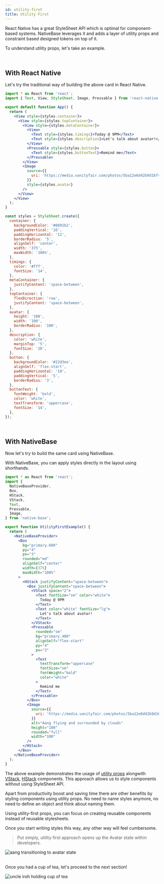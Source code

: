```yaml
---
id: utility-first
title: Utility First
---
```



React Native has a great StyleSheet API which is optimal for component-based systems. NativeBase leverages it and adds a layer of utility props and constraint based designed tokens on top of it.

To understand utility props, let's take an example.

<UtilityFirstExample />

<br />

## With React Native

Let's try the traditional way of building the above card in React Native.

<div style={{maxWidth: "100%", width:"800px"}}>

```jsx
import * as React from 'react';
import { Text, View, StyleSheet, Image, Pressable } from 'react-native';

export default function App() {
  return (
    <View style={styles.container}>
      <View style={styles.topContainer}>
        <View style={styles.metaContainer}>
          <View>
            <Text style={styles.timings}>Today @ 9PM</Text>
            <Text style={styles.description}>Let's talk about avatar!</Text>
          </View>
          <Pressable style={styles.button}>
            <Text style={styles.buttonText}>Remind me</Text>
          </Pressable>
        </View>
        <Image
          source={{
            uri: 'https://media.vanityfair.com/photos/5ba12e6d42b9d16f4545aa19/3:2/w_1998,h_1332,c_limit/t-Avatar-The-Last-Airbender-Live-Action.jpg',
          }}
          style={styles.avatar}
        />
      </View>
    </View>
  );
}

const styles = StyleSheet.create({
  container: {
    backgroundColor: '#0891b2',
    paddingVertical: '16',
    paddingHorizontal: '12',
    borderRadius: '5',
    alignSelf: 'center',
    width: '375',
    maxWidth: '100%',
  },
  timings: {
    color: '#fff',
    fontSize: '14',
  },
  metaContainer: {
    justifyContent: 'space-between',
  },
  topContainer: {
    flexDirection: 'row',
    justifyContent: 'space-between',
  },
  avatar: {
    height: '100',
    width: '100',
    borderRadius: '100',
  },
  description: {
    color: 'white',
    marginTop: '5',
    fontSize: '20',
  },
  button: {
    backgroundColor: '#22d3ee',
    alignSelf: 'flex-start',
    paddingHorizontal: '10',
    paddingVertical: '5',
    borderRadius: '3',
  },
  buttonText: {
    fontWeight: 'bold',
    color: 'white',
    textTransform: 'uppercase',
    fontSize: '14',
  },
});
```

</div>

<UtilityFirstExample />

<br />

## With NativeBase

Now let's try to build the same card using NativeBase.

With NativeBase, you can apply styles directly in the layout using shorthands.

<div style={{maxWidth: "100%", width:"800px"}}>

```jsx
import * as React from 'react';
import {
  NativeBaseProvider,
  Box,
  HStack,
  VStack,
  Text,
  Pressable,
  Image,
} from 'native-base';

export function UtilityFirstExample() {
  return (
    <NativeBaseProvider>
      <Box
        bg="primary.600"
        py="4"
        px="3"
        rounded="md"
        alignSelf="center"
        width={375}
        maxWidth="100%"
      >
        <HStack justifyContent="space-between">
          <Box justifyContent="space-between">
            <VStack space="2">
              <Text fontSize="sm" color="white">
                Today @ 9PM
              </Text>
              <Text color="white" fontSize="lg">
                Let's talk about avatar!
              </Text>
            </VStack>
            <Pressable
              rounded="sm"
              bg="primary.400"
              alignSelf="flex-start"
              py="4"
              px="3"
            >
              <Text
                textTransform="uppercase"
                fontSize="sm"
                fontWeight="bold"
                color="white"
              >
                Remind me
              </Text>
            </Pressable>
          </Box>
          <Image
            source={{
              uri: 'https://media.vanityfair.com/photos/5ba12e6d42b9d16f4545aa19/3:2/w_1998,h_1332,c_limit/t-Avatar-The-Last-Airbender-Live-Action.jpg',
            }}
            alt="Aang flying and surrounded by clouds"
            height="100"
            rounded="full"
            width="100"
          />
        </HStack>
      </Box>
    </NativeBaseProvider>
  );
}
```

</div>

The above example demonstrates the usage of [utility props](utility-props) alongwith [VStack](vstack), [HStack](hstack) components. This approach allows us to style components without using StyleSheet API.

Apart from productivity boost and saving time there are other benefits by styling components using utility props.
No need to name styles anymore, no need to define an object and think about naming them.

Using utility-first props, you can focus on creating reusable components instead of reusable stylesheets.

Once you start writing styles this way, any other way will feel cumbersome.

> Put simply, utility first approach opens up the Avatar state within developers.

<div style={{ textAlign: 'center' }}>
  <img
    src="/img/aang-avatar-state.gif"
    alt="aang transitioning to avatar state"
  />
</div>

<br />

Once you had a cup of tea, let's proceed to the next section!

<div className="tailwind">
  <div className="row mb-8 -ml-2">
    <TileLink
      title="Design tokens"
      url="design-tokens"
      description="Refer design token guide to understand how utility props map to your theme values"
      className="bg-gray-600"
    />
  </div>
  <img
    className="mx-auto"
    src="/img/iroh-tea.webp"
    alt="uncle iroh holding cup of tea"
  />

</div>
